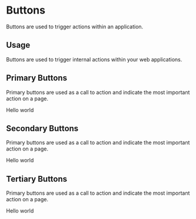 
<Meta title="Buttons" component={PrimaryButton} />

# Buttons

Buttons are used to trigger actions within an application.

## Usage

Buttons are used to trigger internal actions within your web applications.

## Primary Buttons

Primary buttons are used as a call to action and indicate the most important action on a page.

<Preview withToolbar>
  <Story name="Primary">
    <PrimaryButton
      disabled={boolean("Disabled", false)}
      onClick={action("button-click")}
    >
      Hello world
    </PrimaryButton>
  </Story>
</Preview>

## Secondary Buttons

Primary buttons are used as a call to action and indicate the most important action on a page.

<Story name="Secondary">
  <SecondaryButton>Hello world</SecondaryButton>
</Story>

## Tertiary Buttons

Primary buttons are used as a call to action and indicate the most important action on a page.

<Story name="Tertiary">
  <TertiaryButton>Hello world</TertiaryButton>
</Story>
